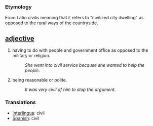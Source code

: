 === Etymology ===
From Latin ''civilis'' meaning that it refers to "civilized city dwelling" as opposed to the rural ways of the countryside.

== [[adjective]] ==
#having to do with people and government office as opposed to the military or religion. 
#:''She went into civil service because she wanted to help the people''.
#being reasonable or polite.
#:''It was very civil of him to stop the argument''.

=== Translations ===
*[[Interlingua]]: civil
*[[Spanish]]: civil